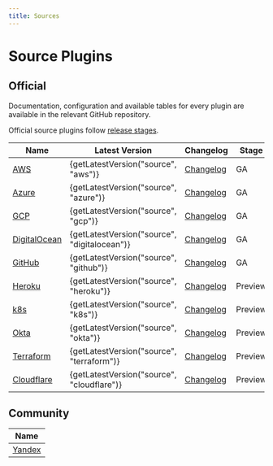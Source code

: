 ```yaml
---
title: Sources
---
```



# Source Plugins

## Official

Documentation, configuration and available tables for every plugin are available in the relevant GitHub repository.

Official source plugins follow [release stages](source-plugin-release-stages).

| **Name**              | Latest Version | Changelog                           | Stage |
|-----------------------|----------------|-------------------------------------|-------|
| [AWS][aws] | {getLatestVersion("source", "aws")}         | [Changelog][AWS-Changelog]          | GA |
| [Azure][azure] | {getLatestVersion("source", "azure")}         | [Changelog][Azure-Changelog]        | GA |    
| [GCP][gcp] | {getLatestVersion("source", "gcp")}         | [Changelog][GCP-Changelog]          | GA |
| [DigitalOcean][digitalocean] | {getLatestVersion("source", "digitalocean")}         | [Changelog][DigitalOcean-Changelog] | GA |
| [GitHub][github] | {getLatestVersion("source", "github")}         | [Changelog][GitHub-Changelog]       | GA |
| [Heroku][heroku] | {getLatestVersion("source", "heroku")}         | [Changelog][Heroku-Changelog]       | Preview |
| [k8s][k8s] | {getLatestVersion("source", "k8s")}         | [Changelog][k8s-Changelog]          | Preview |
| [Okta][okta] | {getLatestVersion("source", "okta")}        | [Changelog][Okta-Changelog]         | Preview |
| [Terraform][terraform] | {getLatestVersion("source", "terraform")}         | [Changelog][Terraform-Changelog]    | Preview |
| [Cloudflare][cloudflare] | {getLatestVersion("source", "cloudflare")}         | [Changelog][Cloudflare-Changelog]   | Preview |

## Community

| **Name**                                                     |
|--------------------------------------------------------------|
| [Yandex](https://github.com/yandex-cloud/cq-provider-yandex) |

[aws]: https://github.com/cloudquery/cloudquery/tree/main/plugins/source/aws/README.md
[gcp]: https://github.com/cloudquery/cloudquery/tree/main/plugins/source/gcp/README.md
[azure]: https://github.com/cloudquery/cloudquery/tree/main/plugins/source/azure/README.md
[digitalocean]: https://github.com/cloudquery/cloudquery/tree/main/plugins/source/digitalocean/README.md
[github]: https://github.com/cloudquery/cloudquery/tree/main/plugins/source/github/README.md
[heroku]: https://github.com/cloudquery/cloudquery/tree/main/plugins/source/heroku/README.md
[k8s]: https://github.com/cloudquery/cloudquery/tree/main/plugins/source/k8s/README.md
[okta]: https://github.com/cloudquery/cloudquery/tree/main/plugins/source/okta/README.md
[terraform]: https://github.com/cloudquery/cloudquery/tree/main/plugins/source/terraform/README.md
[cloudflare]: https://github.com/cloudquery/cloudquery/tree/main/plugins/source/cloudflare/README.md
[AWS-Changelog]: https://github.com/cloudquery/cloudquery/blob/main/plugins/source/aws/CHANGELOG.md
[Azure-Changelog]: https://github.com/cloudquery/cloudquery/blob/main/plugins/source/azure/CHANGELOG.md
[GCP-Changelog]: https://github.com/cloudquery/cloudquery/blob/main/plugins/source/gcp/CHANGELOG.md
[DigitalOcean-Changelog]: https://github.com/cloudquery/cloudquery/blob/main/plugins/source/digitalocean/CHANGELOG.md
[GitHub-Changelog]: https://github.com/cloudquery/cloudquery/blob/main/plugins/source/github/CHANGELOG.md
[Heroku-Changelog]: https://github.com/cloudquery/cloudquery/blob/main/plugins/source/heroku/CHANGELOG.md
[k8s-Changelog]: https://github.com/cloudquery/cloudquery/blob/main/plugins/source/k8s/CHANGELOG.md
[Okta-Changelog]: https://github.com/cloudquery/cloudquery/blob/main/plugins/source/okta/CHANGELOG.md
[Terraform-Changelog]: https://github.com/cloudquery/cloudquery/blob/main/plugins/source/terraform/CHANGELOG.md
[Cloudflare-Changelog]: https://github.com/cloudquery/cloudquery/blob/main/plugins/source/cloudflare/CHANGELOG.md
